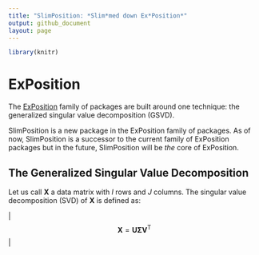 ```yaml
---
title: "SlimPosition: *Slim*med down Ex*Position*"
output: github_document
layout: page
---
```


<!-- 
```r
knitr::opts_chunk$set(echo = TRUE)
```
-->

```r
library(knitr)
```

# ExPosition

The [ExPosition](https://cran.r-project.org/web/packages/ExPosition/index.html) family of packages are built around one technique: the generalized singular value decomposition (GSVD). 

SlimPosition is a new package in the ExPosition family of packages. As of now, SlimPosition is a successor to the current family of ExPosition packages but in the future, SlimPosition will be *the* core of ExPosition. 


## The Generalized Singular Value Decomposition

Let us call $\mathbf{X}$ a data matrix with $I$ rows and $J$ columns. The singular value decomposition (SVD) of $\mathbf{X}$ is defined as:


 | $$ \begin{equation} \mathbf{X} = \mathbf{U \Sigma V}^{\text{T}} \end{equation} $$ | 


